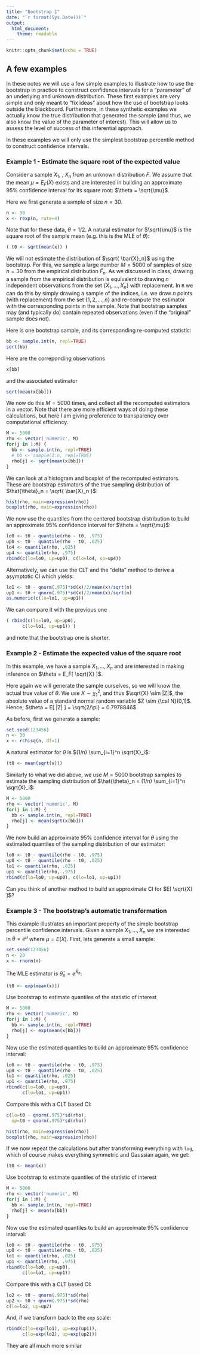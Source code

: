 ```yaml
---
title: "Bootstrap 1"
date: "`r format(Sys.Date())`"
output:
  html_document:
    theme: readable
---
```



<!-- output: github_document -->
<!-- --- -->

<!-- notedown --nomagic Boot1.Rmd > Boot1.ipynb -->


<!-- themes: https://bootswatch.com/3/ -->
<!-- readable, flatly, paper, journal, cosmo, lumen, sandstone,
    spacelab, yeti -->
<!-- output: html_document -->
<!-- output: -->
<!--   pdf_document: -->
<!--   latex_engine: xelatex -->

<!-- notedown --nomagic SpatialTemporal.Rmd > SpatialTemporal.ipynb -->


```r
knitr::opts_chunk$set(echo = TRUE)
```

## A few examples

In these notes we will use a few simple examples to illustrate 
how to use the bootstrap in practice to construct confidence intervals for
a  "parameter" of an underlying and unknown distribution. These
first examples are very simple and only meant to "fix ideas" about
how the use of bootstrap looks outside the blackboard. Furthermore, 
in these synthetic examples we actually know the true distribution 
that generated the sample (and thus,
we also know the value of the parameter of interest). This will 
allow us to assess
the level of success of this inferential approach. 

In these examples we will only use the simplest bootstrap 
percentile method to construct confidence intervals. 

### Example 1 - Estimate the square root of the expected value

Consider a sample $X_1$, \ldots, $X_n$ from an unknown distribution $F$.
We assume that the mean $\mu = E_F(X)$ exists and are interested in
building an approximate 95\% confidence interval for its square
root: $\theta = \sqrt{\mu}$. 

Here we first generate a sample of size $n = 30$. 
```r
n <- 30
x <- rexp(n, rate=4)
```
Note that for these data, $\theta = 1/2$. A natural estimator 
for $\sqrt{\mu}$ is the square root of the sample mean
(e.g. this is the MLE of $\theta$):
```r
( t0 <- sqrt(mean(x)) )
```
We will not estimate the distribution of $\sqrt{ \bar{X}_n}$
using the bootstrap. For this, we sample a large number 
$M = 5000$ of samples of size $n = 30$ from 
the empirical distribution $\hat{F}_n$. As we discussed 
in class, drawing a sample from the empirical distribution
is equivalent to drawing $n$ independent observations 
from the set $\left\{ X_1, \ldots, X_n \right\}$
with replacement. In `R` we can do this by simply
drawing a sample of the indices, i.e. we 
draw $n$ points (with replacement) from the set
$\left\{1, 2, \ldots, n \right\}$ and re-compute
the estimator with the corresponding points in the sample. 
Note that bootstrap samples may (and typically do) contain
repeated observations (even if the "original" sample does not). 

Here is one bootstrap sample, and its corresponding 
re-computed statistic:
```r
bb <- sample.int(n, repl=TRUE)
sort(bb)
```
Here are the correponding observations
```r
x[bb]
```
and the associated estimator
```r
sqrt(mean(x[bb]))
```

We now do this $M = 5000$ times, and collect all the recomputed
estimators in a vector. Note that there are more efficient ways 
of doing these calculations, but here I am giving preference to
transparency over computational efficiency.
```r
M <- 5000
rho <- vector('numeric', M)
for(j in 1:M) {
  bb <- sample.int(n, repl=TRUE)
  # bb <- sample(1:n, repl=TRUE)
  rho[j] <- sqrt(mean(x[bb]))
}
```
We can look at a histogram and boxplot of the recomputed
estimators. These are bootstrap estimators of the true
sampling distribution of $\hat{\theta}_n = \sqrt{ \bar{X}_n }$:
```r
hist(rho, main=expression(rho))
boxplot(rho, main=expression(rho))
```

We now use the quantiles from the centered bootstrap 
distribution to build an approximate 95\% confidence
interval for $\theta = \sqrt{\mu}$:
```r
lo0 <- t0 - quantile(rho - t0, .975)
up0 <- t0 - quantile(rho - t0, .025)
lo4 <- quantile(rho, .025)
up4 <- quantile(rho, .975)
rbind(c(lo=lo0, up=up0), c(lo=lo4, up=up4))
```
Alternatively, we can use the CLT and the "delta" method
to derive a asymptotic CI which yields:
```r
lo1 <- t0 - qnorm(.975)*sd(x)/2/mean(x)/sqrt(n)
up1 <- t0 + qnorm(.975)*sd(x)/2/mean(x)/sqrt(n)
as.numeric(c(lo=lo1, up=up1))
```
We can compare it with the previous one
```r
( rbind(c(lo=lo0, up=up0),
      c(lo=lo1, up=up1)) )
```
and note that the bootstrap one is shorter. 


### Example 2 - Estimate the expected value of the square root 

In this example, we have a sample $X_1, \ldots, X_n$ and are
interested in making inference on $\theta = E_F[ \sqrt{X} ]$. 

Here again we will generate the sample ourselves, so 
we will know the actual true value of $\theta$. 
We use  $X \sim \chi^2_1$, and thus $\sqrt{X} \sim |Z|$,
the absolute value of a standard normal 
random variable $Z \sim {\cal N}(0,1)$. Hence, 
$\theta = E[ |Z| ] = \sqrt{2/\pi} = 0.7978846$. 

As before, first we generate a sample: 
```r
set.seed(123456)
n <- 30
x <- rchisq(n, df=1)
```
A natural estimator for $\theta$ is $(1/n) \sum_{i=1}^n \sqrt{X}_i$:
```r
(t0 <- mean(sqrt(x)))
```
Similarly to what we did above, we use $M = 5000$ 
bootstrap samples to estimate the sampling distribution of 
$\hat{\theta}_n = (1/n) \sum_{i=1}^n \sqrt{X}_i$:
```r
M <- 5000
rho <- vector('numeric', M)
for(j in 1:M) {
  bb <- sample.int(n, repl=TRUE)
  rho[j] <- mean(sqrt(x[bb]))
}
```
We now  build an
approximate 95\% confidence interval for $\theta$
using the estimated quantiles of the sampling distribution
of our estimator:
```r
lo0 <- t0 - quantile(rho - t0, .975)
up0 <- t0 - quantile(rho - t0, .025)
lo1 <- quantile(rho, .025)
up1 <- quantile(rho, .975)
rbind(c(lo=lo0, up=up0), c(lo=lo1, up=up1))
```
<!-- Note that this CI barely contains the true value of the parameter.  -->
<!-- In fact, this is not surprising.  -->
<!-- We use a histogram and a boxplot of the recomputed -->
<!-- estimators as a visual "sanity check", and note -->
<!-- that the bootstrap distribution has a noticeable bias: -->
<!-- ```{r ex2.21, fig.show="hold", out.width="50%"} -->
<!-- hist(rho, main=expression(rho)); abline(v=sqrt(2/pi), lwd=3, col='steelblue') -->
<!-- boxplot(rho, main=expression(rho)) -->
<!-- abline(h=sqrt(2/pi), lwd=3, col='steelblue') -->
<!-- ``` -->

<!-- Bias-corrected confidence intervals attempt to fix this -->
<!-- problem, as we will discuss later in class.  -->
<!-- ```{r ex2.4} -->
<!-- (tmp <- mean(rho <= t0)) -->
<!-- (alph <- pnorm(qnorm(.025) + 2*qnorm(tmp))) -->
<!-- lo3 <- t0 - (quantile(rho, 1-alph) - t0) -->
<!-- up3 <- t0 - (quantile(rho, alph) - t0) -->
<!-- rbind(B=c(lo=lo0, up=up0), BC=c(lo=lo3, up=up3)) -->
<!-- ``` -->

Can you think of another method to build an
approximate CI for $E[ \sqrt{X} ]$? 


### Example 3 - The bootstrap's automatic transformation

This example illustrates an important property of the
simple bootstrap percentile confidence intervals.
Given a sample $X_1, \ldots, X_n$ we are interested
in $\theta = e^\mu$ where $\mu = E(X)$. 
First, lets  generate a small sample:
```r
set.seed(123456)
n <- 20
x <- rnorm(n)
```
The MLE estimator is $\hat{\theta}_n = e^{\bar{X}_n}$:
```r
(t0 <- exp(mean(x)))
```
Use bootstrap to estimate quantiles of the
statistic of interest
```r
M <- 5000
rho <- vector('numeric', M)
for(j in 1:M) {
  bb <- sample.int(n, repl=TRUE)
  rho[j] <- exp(mean(x[bb]))
}
```
Now use  the estimated quantiles to build an
approximate 95\% confidence interval:
```r
lo0 <- t0 - quantile(rho - t0, .975)
up0 <- t0 - quantile(rho - t0, .025)
lo1 <- quantile(rho, .025)
up1 <- quantile(rho, .975)
rbind(c(lo=lo0, up=up0),
      c(lo=lo1, up=up1))
```
Compare this with a CLT based CI:
```r
c(lo=t0 - qnorm(.975)*sd(rho), 
  up=t0 + qnorm(.975)*sd(rho))
```

```r
hist(rho, main=expression(rho))
boxplot(rho, main=expression(rho))
```

If we now repeat the calculations but after
transforming everything with `log`, which of course
makes everything symmetric and Gaussian again, we get:
```r
(t0 <- mean(x))
```
Use bootstrap to estimate quantiles of the
statistic of interest
```r
M <- 5000
rho <- vector('numeric', M)
for(j in 1:M) {
  bb <- sample.int(n, repl=TRUE)
  rho[j] <- mean(x[bb])
}
```
Now use  the estimated quantiles to build an
approximate 95\% confidence interval:
```r
lo0 <- t0 - quantile(rho - t0, .975)
up0 <- t0 - quantile(rho - t0, .025)
lo1 <- quantile(rho, .025)
up1 <- quantile(rho, .975)
rbind(c(lo=lo0, up=up0),
      c(lo=lo1, up=up1))
```
Compare this with a CLT based CI:
```r
lo2 <- t0 - qnorm(.975)*sd(rho)
up2 <- t0 + qnorm(.975)*sd(rho)
c(lo=lo2, up=up2)
```
And, if we transform back to the `exp` scale:
```r
rbind(c(lo=exp(lo1), up=exp(up1)),
      c(lo=exp(lo2), up=exp(up2)))
```
They are all much more similar

<!-- $X$ and $Y$: -->
<!-- ```{r ex3} -->
<!-- set.seed(123) -->
<!-- n <- 30 -->
<!-- la <- rchisq(n, df=1) -->
<!-- x <- rexp(n, rate=1) + la -->
<!-- y <- runif(n, min=2, max=3) + la -->
<!-- ``` -->
<!-- We are interested in $E[ X/Y ]$. Note that $P( Y > 0 ) = 1$.  -->
<!-- A natural point estimator is -->
<!-- ```{r ex3.1} -->
<!-- (t0 <- mean(x/y)) -->
<!-- ``` -->
<!-- Use bootstrap to estimate quantiles of the -->
<!-- statistic of interest -->
<!-- ```{r ex3.2} -->
<!-- M <- 5000 -->
<!-- rho <- vector('numeric', M) -->
<!-- for(j in 1:M) { -->
<!--   bb <- sample.int(n, repl=TRUE) -->
<!--   rho[j] <- mean(x[bb]/y[bb]) -->
<!-- } -->
<!-- ``` -->
<!-- ```{r ex3.21, fig.show="hold", out.width="50%"} -->
<!-- hist(rho, main=expression(rho)) -->
<!-- boxplot(rho, main=expression(rho)) -->
<!-- ``` -->

<!-- We can use $E^*[ X/Y ]$ as an estimator for -->
<!-- $E[ X/ Y]$ and thus an estimator of the bias -->
<!-- is -->
<!-- ```{r ex3.3} -->
<!-- mean(rho) - t0  -->
<!-- ``` -->
<!-- and an estimator of the variance of  -->
<!-- $(1/n) \sum_{i=1}^n X_i/Y_i$ -->
<!-- ```{r ex3.4} -->
<!-- var(rho) -->
<!-- ``` -->
<!-- We can now use the estimated quantiles to build an -->
<!-- approximate 95\% confidence interval: -->
<!-- ```{r ex3.5} -->
<!-- lo0 <- t0 - quantile(rho - t0, .975) -->
<!-- up0 <- t0 - quantile(rho - t0, .025) -->
<!-- as.numeric(c(lo=lo0, up=up0)) -->
<!-- ``` -->

<!-- These are simple quantile CI's.  -->

<!-- Better (bias corrected) quantile estimators: -->

<!-- ### Example 4 - CI for a correlation -->
<!-- Generate correlated $X$ and $Y$: -->
<!-- ```{r ex4.0} -->
<!-- set.seed(123) -->
<!-- n <- 100 -->
<!-- la <- rchisq(n, df=1) - 1 -->
<!-- x <- rexp(n, rate=1) + la -->
<!-- y <- runif(n, min=-1, max=1) + la -->
<!-- ``` -->
<!-- Now compute the bootstrapped estimators -->
<!-- ```{r ex4.1} -->
<!-- M <- 5000 -->
<!-- rho <- vector('numeric', M) -->
<!-- for(j in 1:M) { -->
<!--   bb <- sample.int(n, repl=TRUE) -->
<!--   rho[j] <- cor(x[bb], y[bb]) -->
<!-- } -->
<!-- ``` -->
<!-- Compute the quantiles -->
<!-- ```{r ex4.2} -->
<!-- t0 <- cor(x, y) -->
<!-- lo0 <- t0 - (quantile(rho, .975) - t0) -->
<!-- up0 <- t0 - (quantile(rho, .025) - t0) -->
<!-- ``` -->
<!-- The normal (transformed) approach: -->
<!-- ```{r ex4.3} -->
<!-- zz <- log((1+t0)/(1-t0))/2 -->
<!-- lo <- zz - qnorm(.975)/sqrt(n-3) -->
<!-- up <- zz + qnorm(.975)/sqrt(n-3) -->
<!-- lo2 <- (exp(2*lo)-1)/(exp(2*lo)+1) -->
<!-- up2 <- (exp(2*up)-1)/(exp(2*up)+1) -->
<!-- ``` -->
<!-- The bootstrap one isn't really better -->
<!-- ```{r ex4.4} -->
<!-- rbind(c(lo0, up0),  -->
<!--       c(lo2, up2)) -->
<!-- ``` -->

<!-- We can do better: -->
<!-- ```{r ex4.5} -->
<!-- (tmp <- mean(rho <= t0)) -->
<!-- (alph <- pnorm(qnorm(.025) + 2*qnorm(tmp))) -->
<!-- lo3 <- t0 - (quantile(rho, 1-alph) - t0) -->
<!-- up3 <- t0 - (quantile(rho, alph) - t0) -->
<!-- rbind(c(lo0, up0),  -->
<!--       c(lo2, up2), -->
<!--       c(lo3, up3)) -->
<!-- ``` -->


<!-- M <- 1000 -->
<!-- lev5 <- lev4 <- lev3 <- lev2 <- lev <- 0 -->
<!-- len5 <- len4 <- len3 <- len2 <- len <- 0 -->
<!-- ff <- function(a, x) 1/mean(x[a]) -->
<!-- n <- 10 -->
<!-- lambda0 <- 5 -->
<!-- a <- qnorm(.025) -->
<!-- b <- qnorm(.975) -->

<!-- for(j in 1:M) { -->

<!--   set.seed(123 + 17*j) -->

<!--   x <- rexp(n, rate=lambda0) -->

<!--   # Estimate quantiles -->
<!--   B <- 5000 -->
<!--   bootsam <- matrix(sample.int(n, size=B*n, replace=TRUE), B, n) -->

<!--   tstar <- apply(bootsam, 1, ff, x=x) -->

<!--   t0 <- 1/mean(x) -->

<!--   lo <- t0 - quantile(tstar, .975) + t0 -->
<!--   up <- t0 - quantile(tstar, .025) + t0 -->
<!--   if((lambda0 > lo ) & (lambda0 < up) ) lev <- lev + 1 -->

<!--   len <- len + (up - lo) -->

<!--   bootsam <- matrix(rexp(n*B, rate=1/mean(x)), B, n) -->

<!--   tstar <- apply(bootsam, 1, function(a) 1/mean(a)) -->

<!--   lo <- t0 - quantile(tstar, .975) + t0 -->
<!--   up <- t0 - quantile(tstar, .025) + t0 -->
<!--   if((lambda0 > lo ) & (lambda0 < up) ) lev2 <- lev2 + 1 -->
<!--   len2 <- len2 + (up - lo) -->


<!--   up <- t0*(1-a/sqrt(n)) -->
<!--   lo <- t0*(1-b/sqrt(n)) -->
<!--   if( (lambda0 < up ) & (lambda0 > lo ) ) lev3 <- lev3 + 1 -->
<!--   len3 <- len3 + (up - lo) -->

<!--   up <-t0*(1+b/sqrt(n)) -->
<!--   lo <- t0*(1+a/sqrt(n)) -->
<!--   if( (lambda0 < up ) & (lambda0 > lo ) ) lev4 <- lev4 + 1 -->
<!--   len4 <- len4 + (up - lo) -->

<!--   up <- (1/t0) - a*sd(x)/sqrt(n) -->
<!--   lo <- (1/t0) - b*sd(x)/sqrt(n) -->
<!--   if( (lambda0 < (1/lo) ) & (lambda0 > (1/up) ) ) lev5 <- lev5 + 1 -->
<!--   len5 <- len5 + (1/lo - 1/up) -->


<!--   # print(c(it=j, bnp=lev/j, bp=lev2/j, clt=lev3/j, clt2=lev4/j))   -->
<!--   print(c(it=j, bnp=len/j, bp=len2/j, clt=len3/j, clt2=len4/j, clt3=len5/j))   -->

<!-- } -->

<!-- print(c(bnp=lev/M, bp=lev2/M, clt=lev3/M, clt2=lev4/M, clt3=lev5/M))   -->
<!-- print(c(bnp=len/M, bp=len2/M, clt=len3/M, clt2=len4/M, clt3=len5/M))   -->



<!-- ### CI for a correlation -->

<!-- set.seed(123) -->
<!-- n <- 30 -->
<!-- la <- rchisq(n, df=1) - 1 -->
<!-- x <- rexp(n, rate=1) + la -->
<!-- y <- runif(n, min=-1, max=1) + la -->

<!-- M <- 5000 -->
<!-- rho <- vector('numeric', M) -->
<!-- for(j in 1:M) { -->
<!--   bb <- sample.int(n, repl=TRUE) -->
<!--   rho[j] <- cor(x[bb], y[bb]) -->
<!-- } -->

<!-- t0 <- cor(x, y) -->
<!-- lo0 <- t0 - (quantile(rho, .975) - t0) -->
<!-- up0 <- t0 - (quantile(rho, .025) - t0) -->


<!-- zz <- log((1+t0)/(1-t0))/2 -->
<!-- lo <- zz - qnorm(.975)/sqrt(n-3) -->
<!-- up <- zz + qnorm(.975)/sqrt(n-3) -->

<!-- lo2 <- (exp(2*lo)-1)/(exp(2*lo)+1) -->
<!-- up2 <- (exp(2*up)-1)/(exp(2*up)+1) -->

<!-- print(c(lo0, up0)) -->
<!-- print(c(lo2, up2)) -->



<!-- ## Mean of a ratio of dependent variables -->



<!-- set.seed(123) -->
<!-- n <- 30 -->
<!-- la <- rchisq(n, df=1) - 1 -->
<!-- x <- rexp(n, rate=1) + la -->
<!-- y <- runif(n, min=2, max=3) + la -->

<!-- t0 <- mean(x/y) -->

<!-- M <- 5000 -->
<!-- rho <- vector('numeric', M) -->
<!-- for(j in 1:M) { -->
<!--   bb <- sample.int(n, repl=TRUE) -->
<!--   rho[j] <- mean(x[bb]/y[bb]) -->
<!-- } -->

<!-- # bias? -->
<!-- mean(rho) - t0 -->

<!-- # variance -->
<!-- var(rho) -->


<!-- ## mean of sqrt(X^2_1) = |N(0,1)| -->
<!-- # sigma*sqrt(2/pi)*exp(-mu^2/(2 sigma^2)) + mu(1-2*pnorm(-mu/sigma)) -->
<!-- # mu=0, sigma=1 -->
<!-- # sqrt(2/pi) = 0.7978846 -->

<!-- set.seed(123) -->
<!-- n <- 30 -->
<!-- x <- rchisq(n, df=1) -->

<!-- t0 <- mean(sqrt(x)) -->

<!-- M <- 5000 -->
<!-- rho <- vector('numeric', M) -->
<!-- for(j in 1:M) { -->
<!--   bb <- sample.int(n, repl=TRUE) -->
<!--   rho[j] <- mean(sqrt(x[bb])) -->
<!-- } -->

<!-- lo0 <- t0 - (quantile(rho, .975) - t0) -->
<!-- up0 <- t0 - (quantile(rho, .025) - t0) -->
<!-- c(lo=lo0, up=up0) -->

<!-- # an alternative method? -->

<!-- ## sqrt(E(X)) -->

<!-- set.seed(123) -->
<!-- n <- 30 -->
<!-- x <- rexp(n, rate=4) -->

<!-- t0 <- sqrt(mean(x)) -->

<!-- M <- 5000 -->
<!-- rho <- vector('numeric', M) -->
<!-- for(j in 1:M) { -->
<!--   bb <- sample.int(n, repl=TRUE) -->
<!--   rho[j] <- sqrt(mean(x[bb])) -->
<!-- } -->

<!-- lo0 <- t0 - (quantile(rho, .975) - t0) -->
<!-- up0 <- t0 - (quantile(rho, .025) - t0) -->

<!-- lo1 <- t0 - qnorm(.975)*sd(x)/2/mean(x)/sqrt(n) -->
<!-- up1 <- t0 + qnorm(.975)*sd(x)/2/mean(x)/sqrt(n) -->
<!-- rbind(c(lo=lo0, up=up0), -->
<!--       c(lo=lo1, up=up1)) -->








